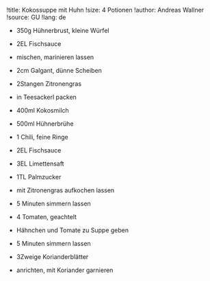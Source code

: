 !title: Kokossuppe mit Huhn
!size: 4 Potionen
!author: Andreas Wallner
!source: GU
!lang: de

* 350g Hühnerbrust, kleine Würfel
* 2EL Fischsauce
- mischen, marinieren lassen

* 2cm Galgant, dünne Scheiben
* 2Stangen Zitronengras
- in Teesackerl packen

* 400ml Kokosmilch
* 500ml Hühnerbrühe
* 1 Chili, feine Ringe
* 2EL Fischsauce
* 3EL Limettensaft
* 1TL Palmzucker
- mit Zitronengras aufkochen lassen
- 5 Minuten simmern lassen

* 4 Tomaten, geachtelt
- Hähnchen und Tomate zu Suppe geben
- 5 Minuten simmern lassen

* 3Zweige Korianderblätter
- anrichten, mit Koriander garnieren
